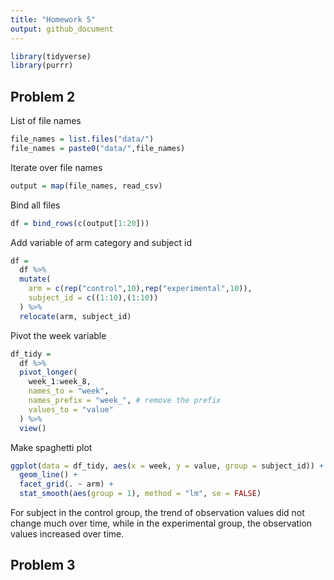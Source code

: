 ```yaml
---
title: "Homework 5"
output: github_document
---
```


```r
library(tidyverse)
library(purrr)
```

## Problem 2

List of file names
```r
file_names = list.files("data/") 
file_names = paste0("data/",file_names)
```


Iterate over file names

```r
output = map(file_names, read_csv) 
```

Bind all files

```r
df = bind_rows(c(output[1:20]))
```

Add variable of arm category and subject id
```r
df = 
  df %>% 
  mutate(
    arm = c(rep("control",10),rep("experimental",10)),
    subject_id = c((1:10),(1:10))
  ) %>% 
  relocate(arm, subject_id)
```

Pivot the week variable

```r
df_tidy =
  df %>% 
  pivot_longer(
    week_1:week_8,
    names_to = "week",
    names_prefix = "week_", # remove the prefix
    values_to = "value"
  ) %>% 
  view()
```


Make spaghetti plot
```r
ggplot(data = df_tidy, aes(x = week, y = value, group = subject_id)) +
  geom_line() +
  facet_grid(. ~ arm) +
  stat_smooth(aes(group = 1), method = "lm", se = FALSE) 
```

For subject in the control group, the trend of observation values did not change much over time, while in the experimental group, the observation values increased over time.

## Problem 3



